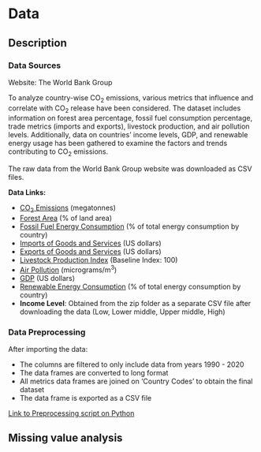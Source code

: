 # Data

## Description

### Data Sources
Website: The World Bank Group

To analyze country-wise CO<sub>2</sub> emissions, various metrics that influence and correlate with CO<sub>2</sub> release have been considered. The dataset includes information on forest area percentage, fossil fuel consumption percentage, trade metrics (imports and exports), livestock production, and air pollution levels. Additionally, data on countries' income levels, GDP, and renewable energy usage has been gathered to examine the factors and trends contributing to CO<sub>2</sub> emissions.

The raw data from the World Bank Group website was downloaded as CSV files.

**Data Links:**

- [CO<sub>2</sub> Emissions](https://data.worldbank.org/indicator/EN.GHG.CO2.MT.CE.AR5) (megatonnes)
- [Forest Area](https://data.worldbank.org/indicator/AG.LND.FRST.ZS) (% of land area)
- [Fossil Fuel Energy Consumption](https://data.worldbank.org/indicator/EG.USE.COMM.FO.ZS) (% of total energy consumption by country)
- [Imports of Goods and Services](https://data.worldbank.org/indicator/BM.GSR.GNFS.CD) (US dollars)
- [Exports of Goods and Services](https://data.worldbank.org/indicator/BX.GSR.TOTL.CD) (US dollars)
- [Livestock Production Index](https://data.worldbank.org/indicator/AG.PRD.LVSK.XD) (Baseline Index: 100)
- [Air Pollution](https://data.worldbank.org/indicator/EN.ATM.PM25.MC.M3) (micrograms/m<sup>3</sup>)
- [GDP](https://data.worldbank.org/indicator/NY.GDP.MKTP.CD) (US dollars)
- [Renewable Energy Consumption](https://data.worldbank.org/indicator/EG.FEC.RNEW.ZS) (% of total energy consumption by country)
- **Income Level**: Obtained from the zip folder as a separate CSV file after downloading the data (Low, Lower middle, Upper middle, High)


### Data Preprocessing
After importing the data:

- The columns are filtered to only include data from years 1990 - 2020
- The data frames are converted to long format
- All metrics data frames are joined on ‘Country Codes’ to obtain the final dataset
- The data frame is exported as a CSV file

[Link to Preprocessing script on Python](Data%20Preprocessing.html)

## Missing value analysis
